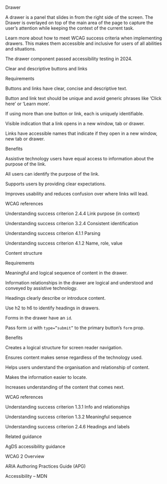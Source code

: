 Drawer 

A drawer is a panel that slides in from the right side of the screen. The Drawer is overlayed on top of the main area of the page to capture the user’s attention while keeping the context of the current task. 

 

Learn more about how to meet WCAG success criteria when implementing drawers. This makes them accessible and inclusive for users of all abilities and situations. 

The drawer component passed accessibility testing in 2024. 

 

Clear and descriptive buttons and links  

Requirements 

Buttons and links have clear, concise and descriptive text. 

Button and link text should be unique and avoid generic phrases like ‘Click here’ or ‘Learn more’. 

If using more than one button or link, each is uniquely identifiable. 

Visible indication that a link opens in a new window, tab or drawer. 

Links have accessible names that indicate if they open in a new window, new tab or drawer. 

 

Benefits 

Assistive technology users have equal access to information about the purpose of the link. 

All users can identify the purpose of the link. 

Supports users by providing clear expectations. 

Improves usability and reduces confusion over where links will lead. 

 

WCAG references 

Understanding success criterion 2.4.4 Link purpose (in context) 

Understanding success criterion 3.2.4 Consistent identification  

Understanding success criterion 4.1.1 Parsing 

Understanding success criterion 4.1.2 Name, role, value 

 

Content structure 

Requirements 

Meaningful and logical sequence of content in the drawer. 

Information relationships in the drawer are logical and understood and conveyed by assistive technology. 

Headings clearly describe or introduce content. 

Use h2 to h6 to identify headings in drawers. 

Forms in the drawer have an `id`. 

Pass form `id` with `type=”submit”` to the primary button’s `form` prop. 

 

Benefits 

Creates a logical structure for screen reader navigation. 

Ensures content makes sense regardless of the technology used. 

Helps users understand the organisation and relationship of content. 

Makes the information easier to locate. 

Increases understanding of the content that comes next. 

 

WCAG references 

Understanding success criterion 1.3.1 Info and relationships 

Understanding success criterion 1.3.2 Meaningful sequence 

Understanding success criterion 2.4.6 Headings and labels 

 

Related guidance 

AgDS accessibility guidance 

WCAG 2 Overview 

ARIA Authoring Practices Guide (APG) 

Accessibility – MDN 
